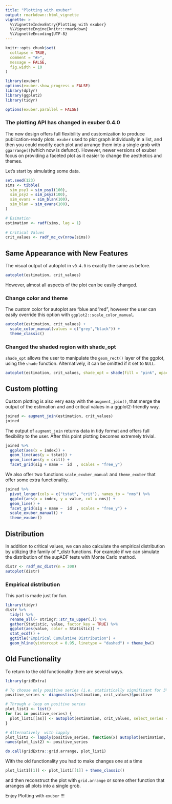 ---
title: "Plotting with exuber"
output: rmarkdown::html_vignette
vignette: >
  %\VignetteIndexEntry{Plotting with exuber}
  %\VignetteEngine{knitr::rmarkdown}
  %\VignetteEncoding{UTF-8}
---

```{r setup, include = FALSE}
knitr::opts_chunk$set(
  collapse = TRUE,
  comment = "#>",
  message = FALSE,
  fig.width = 10
)
```

```{r load, echo=FALSE, message=FALSE}
library(exuber)
options(exuber.show_progress = FALSE)
library(dplyr)
library(ggplot2)
library(tidyr)
```

```{r options, echo=FALSE}
options(exuber.parallel = FALSE)
```

### The plotting API has changed in exuber 0.4.0

The new design offers full flexibility and customization to produce publication-ready plots. `exuber` used to plot graph individually in a list, and then you could modify each plot and arrange them into a single grob with `ggarrange()`(which now is defunct). However, newer versions of exuber focus on providing a faceted plot as it easier to change the aesthetics and themes.

Let's start by simulating some data.

```{r tstats-cv}
set.seed(123)
sims <- tibble(
  sim_psy1 = sim_psy1(100),
  sim_psy2 = sim_psy2(100),
  sim_evans = sim_blan(100),
  sim_blan = sim_evans(100),
) 

# Esimation
estimation <- radf(sims, lag = 1)
  
# Critical Values
crit_values <- radf_mc_cv(nrow(sims))
```

## Same Appearance with New Features

The visual output of autoplot in `v0.4.0` is exactly the same as before.

```{r autoplot-basic}
autoplot(estimation, crit_values)
```
However, almost all aspects of the plot can be easily changed.

### Change color and theme

The custom color for autoplot are "blue and "red", however the user can easily override 
this option with `ggplot2::scale_color_manual`.

```{r autoplot-color-theme}
autoplot(estimation, crit_values) +
  scale_color_manual(values = c("grey","black")) + 
  theme_classic()
```

### Changed the shaded region with shade_opt

`shade_opt` allows the user to manipulate the `geom_rect()` layer of the ggplot, using
the `shade` function. Alternatively, it can be omitted if it set to `NULL`.

```{r autoplot-shade}
autoplot(estimation, crit_values, shade_opt = shade(fill = "pink", opacity = 0.3))
```

## Custom plotting

Custom plotting is also very easy with the `augment_join()`, that merge the output 
of the estimation and and critical values in a ggplot2-friendly way.

```{r join-sets}
joined <- augment_join(estimation, crit_values)
joined
```

The output of `augment_join` returns data in tidy format and offers full flexibility to the user. 
After this point plotting becomes extremely trivial.

```{r facet-joined}
joined %>% 
  ggplot(aes(x = index)) +
  geom_line(aes(y = tstat)) +
  geom_line(aes(y = crit)) +
  facet_grid(sig + name ~  id  , scales = "free_y")
```

We also offer two functions `scale_exuber_manual` and `theme_exuber` that offer some
extra functionality. 

```{r facet-joined-theme-exuber, warning=FALSE}
joined %>%
  pivot_longer(cols = c("tstat", "crit"), names_to = "nms") %>% 
  ggplot(aes(x = index, y = value, col = nms)) +
  geom_line() +
  facet_grid(sig + name ~  id  , scales = "free_y") +
  scale_exuber_manual() +
  theme_exuber()
```

## Distribution

In addition to critical values, we can also calculate the empirical distribution
by utilizing the family of *_distr functions. For example if we can simulate
the distribution of the supADF tests with Monte Carlo method.

```{r distributions}
distr <- radf_mc_distr(n = 300)
autoplot(distr)
```

### Empirical distribution

This part is made just for fun.

```{r ecdf}
library(tidyr)
distr %>%
  tidy() %>%
  rename_all(~ stringr::str_to_upper(.)) %>%
  gather(Statistic, value, factor_key = TRUE) %>%
  ggplot(aes(value, color = Statistic)) +
  stat_ecdf() +
  ggtitle("Empirical Cumulative Distribution") +
  geom_hline(yintercept = 0.95, linetype = "dashed") + theme_bw()
```

## Old Functionality

To return to the old functionality there are several ways.

```{r lapply-arrange}
library(gridExtra)

# To choose only positive series (i.e. statistically significant for 5%)
positive_series <- diagnostics(estimation, crit_values)$positive 

# Through a loop on positive series 
plot_list1 <- list()
for (as in positive_series) {
  plot_list1[[as]] <- autoplot(estimation, crit_values, select_series = as)
}

# Alternatively  with lapply
plot_list2 <- lapply(positive_series, function(x) autoplot(estimation, crit_values, select_series = x))
names(plot_list2) <- positive_series

do.call(gridExtra::grid.arrange, plot_list1)
```

With the old functionality you had to make changes one at a time
```{r example-old}
plot_list1[[1]] <- plot_list1[[1]] + theme_classic()
```
and then reconstruct the plot with `grid.arrange` or some other function that arranges all plots into a single grob.


Enjoy Plotting with `exuber` !!!

